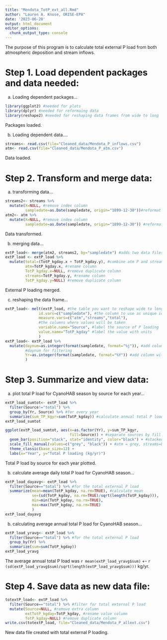 ```yaml
---
title: "Mendota_TotP_ext_all.Rmd"
author: "Lauren A. Knose, ORISE-EPA"
date: '2023-06-20'
output: html_document
editor_options: 
  chunk_output_type: console
---
```


The purpose of this program is to calculate total external P load from both 
atmospheric deposition and stream inflows.

# Step 1. Load dependent packages and data needed:

a) Loading dependent packages...

```r
library(ggplot2) #needed for plots
library(dplyr) #needed for reformaing data
library(reshape2) #needed for reshaping data frames from wide to long
```

Packages loaded.

b) Loading dependent data....

```r
streams<- read.csv(file="Cleaned_data/Mendota_P_inflows.csv") 
atm<- read.csv(file="Cleaned_data/Mendota_P_atm.csv")
```

Data loaded.

# Step 2. Transform and merge data:

a) transforming data...

```r
streams2<- streams %>%
  mutate(X=NULL, #remove index column
         sampledate=as.Date(sampledate, origin="1899-12-30"))#reformat date
atm2<- atm %>%
  mutate(X=NULL, #remove index column
         sampledate=as.Date(sampledate, origin="1899-12-30")) #reformat date
```

Data transformed.

b) merging data...

```r
extP_load<- merge(atm2, streams2, by="sampledate") #adds two data files together
extP_load <- extP_load %>%
  mutate(total=(TotP_kgday.x + TotP_kgday.y), #combine atm P and stream P
         atm=TotP_kgday.x, #rename column
         TotP_kgday.x=NULL, #remove duplicate column
         streams=TotP_kgday.y, #rename column
         TotP_kgday.y=NULL) #remove duplicate column
```

External P loading merged.

c) reshaping the data frame...

```r
extP_load<- melt(extP_load, #the table you want to reshape wide to long
               id.vars=c("sampledate"), #the column to use as unique id
               measure.vars=c("atm","streams","total"), 
               #the columns where values will be taken
               variable.name="Source", #label the source of P loading
               value.name="TotP_kgday" #label the value with units
               )
extP_load<- extP_load %>%
  mutate(daynum=as.integer(format(sampledate, format="%j")), #add column with 
         #daynum for filtering
         Yr=as.integer(format(sampledate, format="%Y")) #add column with Yr 
         )
```

# Step 3. Summarize and view data:

a) plot total P load for CyanoHAB season by source for each year...
```r
extP_load_sumtot<- extP_load %>%
  filter(Source!="total") %>%
  group_by(Yr, Source) %>% #for every year
  summarize(sum_TP_kgyr=sum(TotP_kgday)) #calculate annual total P load
extP_load_sumtot

ggplot(extP_load_sumtot, aes(x=as.factor(Yr), y=sum_TP_kgyr, 
                             fill=Source)) + #separate sources by fill color
  geom_bar(position="stack", stat="identity", color="black") + #stacked bar graph
  scale_fill_manual(values=c("grey", "black")) + #atm = grey, streams=black
  theme_classic(base_size=12) +
  labs(x="Year", y="Total P loading (kg/yr)") 
```

Total P load by source for each year plotted.

b) calculate average daily total P load for CyanoHAB season...

```r
extP_load_dayavg<- extP_load %>%
  filter(Source=="total") %>% #for the total external P load
  summarize(mean=mean(TotP_kgday, na.rm=TRUE), #calculate mean
            se=(sd(TotP_kgday, na.rm=TRUE)/sqrt(length(TotP_kgday))),
            min=min(TotP_kgday, na.rm=TRUE),
            max=max(TotP_kgday, na.rm=TRUE)
            )
extP_load_dayavg
```

b) calculating average annual total P load for CyanoHAB season...

```r
extP_load_yravg<- extP_load %>%
  filter(Source=="total") %>% #for the total external P load
  group_by(Yr) %>%
  summarize(sum=sum(TotP_kgday))
extP_load_yravg
```

The average annual total P load was `r mean(extP_load_yravg$sum)` +- 
`r (sd(extP_load_yravg$sum)/sqrt(length(extP_load_yravg$sum)))` kg/yr. 

# Step 4. Save data as new data file:

```r
totextP_load<- extP_load %>%
  filter(Source=="total") %>% #filter for total external P load
  mutate(Source=NULL, #remove extra column
         extTotP_kgday=TotP_kgday, #rename value column
         TotP_kgday=NULL) #remove duplicate column
write.csv(totextP_load, file="Cleaned_data/Mendota_P_allext.csv")
```

New data file created with total external P loading.